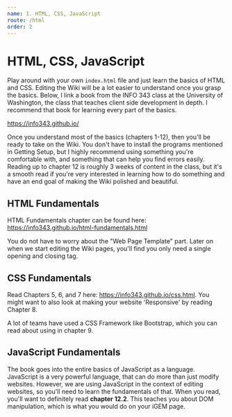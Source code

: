 ```yaml
---
name: 1. HTML, CSS, JavaScript
route: /html
order: 2
---
```


# HTML, CSS, JavaScript

Play around with your own `index.html` file and just learn the basics of HTML and CSS. Editing the Wiki will be a lot easier to understand once you grasp the basics. Below, I link a book from the INFO 343 class at the University of Washington, the class that teaches client side development in depth. I recommend that book for learning every part of the basics.

https://info343.github.io/

Once you understand most of the basics (chapters 1-12), then you'll be ready to take on the Wiki. You don't have to install the programs mentioned in Getting Setup, but I highly recommend using something you're comfortable with, and something that can help you find errors easily. Reading up to chapter 12 is roughly 3 weeks of content in the class, but it's a smooth read if you're very interested in learning how to do something and have an end goal of making the Wiki polished and beautiful.

## HTML Fundamentals

HTML Fundamentals chapter can be found here: https://info343.github.io/html-fundamentals.html

You do not have to worry about the "Web Page Template" part. Later on when we start editing the Wiki pages, you'll find you only need a single opening and closing tag.

## CSS Fundamentals 

Read Chapters 5, 6, and 7 here: https://info343.github.io/css.html. You might want to also look at making your website 'Responsive' by reading Chapter 8. 

A lot of teams have used a CSS Framework like Bootstrap, which you can read about using in chapter 9.

## JavaScript Fundamentals

The book goes into the entire basics of JavaScript as a language. JavaScript is a very powerful language, that can do more than just modify websites. However, we are using JavaScript in the context of editing websites, so you'll need to learn the fundamentals of that. When you read, you'll want to definitely read **chapter 12.2**. This teaches you about DOM manipulation, which is what you would do on your iGEM page.